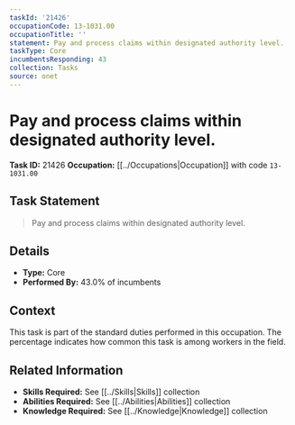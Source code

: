 ```yaml
---
taskId: '21426'
occupationCode: 13-1031.00
occupationTitle: ''
statement: Pay and process claims within designated authority level.
taskType: Core
incumbentsResponding: 43
collection: Tasks
source: onet
---
```

# Pay and process claims within designated authority level.

**Task ID:** 21426
**Occupation:** [[../Occupations|Occupation]] with code `13-1031.00`

## Task Statement

> Pay and process claims within designated authority level.

## Details

- **Type:** Core
- **Performed By:** 43.0% of incumbents

## Context

This task is part of the standard duties performed in this occupation. The percentage indicates how common this task is among workers in the field.

## Related Information

- **Skills Required:** See [[../Skills|Skills]] collection
- **Abilities Required:** See [[../Abilities|Abilities]] collection
- **Knowledge Required:** See [[../Knowledge|Knowledge]] collection
